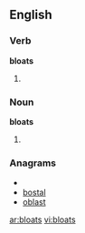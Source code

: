 ==English==

===Verb===
'''bloats'''

# {{third-person singular of|[[bloat]]}}


===Noun===
'''bloats'''
# {{plural of|[[bloat]]}}

===Anagrams===
* {{alphagram|ablost}}
* [[bostal#English|bostal]]
* [[oblast#English|oblast]]


[[ar:bloats]]
[[vi:bloats]]